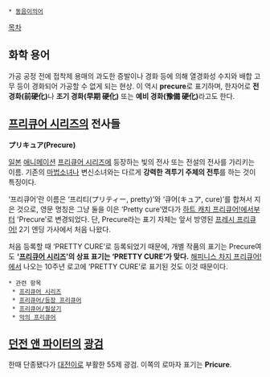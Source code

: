  * [[동음이의어]]

[[목차]]

== 화학 용어 ==
가공 공정 전에 접착제 용매의 과도한 증발이나 경화 등에 의해 열경화성 수지와 배합 고무 등이 경화되어 가공할 수 없게 되는 현상. 이 역시 '''precure'''로 표기하며, 한자어로 '''전경화(前硬化)'''나 '''조기 경화(早期 硬化)''' 또는 '''예비 경화(豫備 硬化)'''라고도 한다.

== [[프리큐어 시리즈]]의 전사들 ==
'''プリキュア(Precure)'''

[[일본]] [[애니메이션]] [[프리큐어 시리즈]]에 등장하는 빛의 전사 또는 전설의 전사를 가리키는 이름. 기존의 [[마법소녀]]나 변신소녀와는 다르게 '''강력한 격투기 주체의 전투'''를 하는 것이 특징이다. 

‘프리큐어’란 이름은 ‘프리티(プリティー, pretty)’와 ‘큐어(キュア, cure)’를 합쳐서 지은 것으로, 영문 명칭은 그냥 둘을 이은 ‘Pretty cure’였다가 [[하트 캐치 프리큐어!]]에서부터 'Precure’로 변경되었다. 단, Precure라는 표기 자체는 앞서 방영된 [[프레시 프리큐어!]] 2기 엔딩 가사에서 처음 나왔다.

처음 등록할 때 ‘PRETTY CURE’로 등록되었기 때문에, 개별 작품의 표기는 Precure여도 '''‘[[프리큐어 시리즈]]’의 상표 표기는 ‘PRETTY CURE’가 맞다.''' [[해피니스 차지 프리큐어!]]에서 나오는 10주년 로고에 ‘PRETTY CURE’로 표기된 것도 이것 때문이다.

 * 관련 항목
  * [[프리큐어 시리즈]]
  * [[프리큐어/등장 프리큐어]]
  * [[프리큐어/필살기]]
  * [[악의 프리큐어]]

== [[던전 앤 파이터]]의 [[던전 앤 파이터/아이템/광검|광검]] ==
한때 단종됐다가 [[대전이]]로 부활한 55제 광검. 이쪽의 로마자 표기는 '''Pricure'''.
